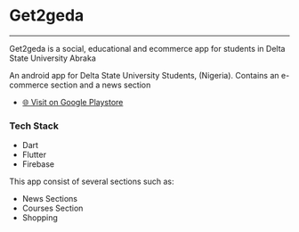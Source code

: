 
# Get2geda

---

Get2geda is a social, educational and ecommerce app for students in Delta State University Abraka

An android app for Delta State University Students, (Nigeria). Contains an e-commerce section and a news section

- [🌐 Visit on Google Playstore](https://play.google.com/store/apps/details?id=com.philix.delsu_connect)

### Tech Stack

- Dart
- Flutter
- Firebase

This app consist of several sections such as:

- News Sections
- Courses Section
- Shopping
